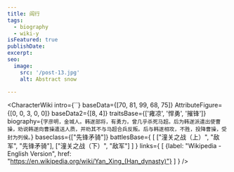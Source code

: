 ```yaml
---
title: 阎行
tags:
  - biography
  - wiki-y
isFeatured: true
publishDate:
excerpt:
seo:
  image:
    src: '/post-13.jpg'
    alt: Abstract snow

---
```



<CharacterWiki
  intro={``}
  baseData={[70, 81, 99, 68, 75]}
  AttributeFigure={[0, 0, 3, 0, 0]}
  baseData2={[8, 4]}
  traitsBase={['雍凉', '悍勇', '摧锋']}
  biography={`字彦明，金城人。韩遂部将，有勇力，曾几乎杀死马超。后为韩遂派遣出使曹操，劝说韩遂向曹操遣送人质，并劝其不与马超合兵反叛。后与韩遂相攻，不胜，投降曹操，受封为列侯。`}
  baseclass={["先锋矛骑"]}
  battlesBase={
    [
      ["潼关之战（上）", "敌军", "先锋矛骑"],
      ["潼关之战（下）", "敌军"]
    ]
  }
  links={
    [
      {label: "Wikipedia - English Version", href: "https://en.wikipedia.org/wiki/Yan_Xing_(Han_dynasty)"}
    ]
  }
/>

